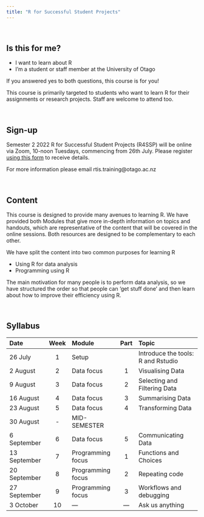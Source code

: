 ```yaml
---
title: "R for Successful Student Projects"
---
```


\

## Is this for me?

- I want to learn about R
- I'm a student or staff member at the University of Otago

If you answered yes to both questions, this course is for you!

This course is primarily targeted to students who want to learn R for their assignments or research projects. Staff are welcome to attend too.

\

## Sign-up

Semester 2 2022 R for Successful Student Projects (R4SSP) will be online via Zoom, 10-noon Tuesdays, commencing from 26th July. Please register [using this form](https://docs.google.com/forms/d/e/1FAIpQLScOCwMa1_pSZPZEJyOZ4Wp8OORPqbd_S_84QPwaHR7urDu2mA/viewform?usp=sf_link) to receive details.


For more information please email rtis.training@otago.ac.nz

\

## Content

This course is designed to provide many avenues to learning R. We have provided both Modules that give more in-depth information on topics and handouts, which are representative of the content that will be covered in the online sessions. Both resources are designed to be complementary to each other.

We have split the content into two common purposes for learning R

- Using R for data analysis
- Programming using R

The main motivation for many people is to perform data analysis, so we have structured the order so that people can 'get stuff done' and then learn about how to improve their efficiency using R.

\

## Syllabus

Date | Week | Module | Part | Topic 
:--|:-:|:-|:-:|:--
26 July | 1 | Setup | | Introduce the tools: R and Rstudio 
2 August | 2 | Data focus |1 | Visualising Data 
9 August | 3 | Data focus |2 | Selecting and Filtering Data
16 August | 4 | Data focus |3 | Summarising Data 
23 August| 5 | Data focus |4 | Transforming Data 
30 August | - | MID-SEMESTER | |
6 September | 6 | Data focus |5 | Communicating Data
13 September | 7 | Programming focus | 1 | Functions and Choices
20 September | 8 | Programming focus | 2 | Repeating code
27 September | 9 | Programming focus | 3 | Workflows and debugging 
3 October | 10 | --- | --- | Ask us anything


